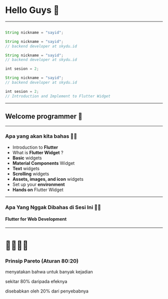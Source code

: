
# Hello Guys 👋

---

<CodeSurferLayout>

```js title="Mungkin Ada Yang Lupa 👨‍🎤"

```

```js title="Mungkin Ada Yang Lupa 👨‍🎤"
String nickname = "sayid";
```

```js 1:3 title="Mungkin Ada Yang Lupa 👨‍🎤"
String nickname = "sayid";
// backend developer at skydu.id
```

```js 1:5 title="Mungkin Ada Yang Lupa 👨‍🎤"
String nickname = "sayid";
// backend developer at skydu.id

int sesion = 2;
```

```js 1:6 title="Mungkin Ada Yang Lupa 👨‍🎤"
String nickname = "sayid";
// backend developer at skydu.id

int sesion = 2;
// Introduction and Implement to Flutter Widget
```

</CodeSurferLayout>

---

## Welcome programmer 🤝

---

### Apa yang akan kita bahas 👨‍🏫

<ul>
  <Appear>
    <li>
        Introduction to <b><a>Flutter</a></b>
    </li>
    <li>
        What is <b><a>Flutter Widget</a></b> ?
    </li>
    <li>
        <b><a>Basic</a></b> widgets
    </li>
    <li>
        <b><a>Material Components</a></b> Widget
    </li>
    <li>
        <b><a>Text</a></b> widgets
    </li>
    <li>
        <b><a>Scrolling</a></b> widgets
    </li>
    <li>
        <b><a>Assets, images, and icon</a></b> widgets
    </li>
    <li>
        Set up your <b><a>environment</a></b>
    </li>
    <li>
        <b><a>Hands on</a></b> Flutter Widget
    </li>
  </Appear>
</ul>

---

### Apa Yang <a>Nggak Dibahas</a> di Sesi Ini 🏄‍♂️

#### Flutter for Web Development

--- 

# 🏃‍♂️🏃‍♂️
### Prinsip Pareto (Aturan <a>80:20</a>) 

menyatakan bahwa untuk banyak kejadian

sekitar <a>80% daripada efeknya</a>  

disebabkan oleh <a>20% dari penyebabnya</a>
